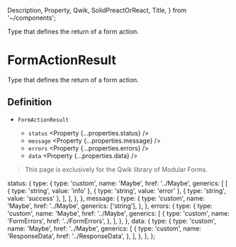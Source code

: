   Description,
  Property,
  Qwik,
  SolidPreactOrReact,
  Title,
} from '~/components';

<Title>FormActionResult</Title>
<Description>Type that defines the return of a form action.</Description>

# FormActionResult

<Qwik block>

Type that defines the return of a form action.

## Definition

- `FormActionResult` <Property type="object" />
  - `status` <Property {...properties.status} />
  - `message` <Property {...properties.message} />
  - `errors` <Property {...properties.errors} />
  - `data` <Property {...properties.data} />

</Qwik>

<SolidPreactOrReact block>

<HttpStatusCode code={404} />

> This page is exclusively for the Qwik library of Modular Forms.

</SolidPreactOrReact>

  status: {
    type: {
      type: 'custom',
      name: 'Maybe',
      href: '../Maybe',
      generics: [
        [
          { type: 'string', value: 'info' },
          { type: 'string', value: 'error' },
          { type: 'string', value: 'success' },
        ],
      ],
    },
  },
  message: {
    type: {
      type: 'custom',
      name: 'Maybe',
      href: '../Maybe',
      generics: ['string'],
    },
  },
  errors: {
    type: {
      type: 'custom',
      name: 'Maybe',
      href: '../Maybe',
      generics: [
        {
          type: 'custom',
          name: 'FormErrors',
          href: '../FormErrors',
        },
      ],
    },
  },
  data: {
    type: {
      type: 'custom',
      name: 'Maybe',
      href: '../Maybe',
      generics: [
        {
          type: 'custom',
          name: 'ResponseData',
          href: '../ResponseData',
        },
      ],
    },
  },
};
